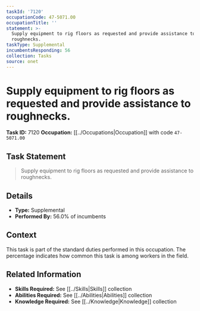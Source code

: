 ```yaml
---
taskId: '7120'
occupationCode: 47-5071.00
occupationTitle: ''
statement: >-
  Supply equipment to rig floors as requested and provide assistance to
  roughnecks.
taskType: Supplemental
incumbentsResponding: 56
collection: Tasks
source: onet
---
```

# Supply equipment to rig floors as requested and provide assistance to roughnecks.

**Task ID:** 7120
**Occupation:** [[../Occupations|Occupation]] with code `47-5071.00`

## Task Statement

> Supply equipment to rig floors as requested and provide assistance to roughnecks.

## Details

- **Type:** Supplemental
- **Performed By:** 56.0% of incumbents

## Context

This task is part of the standard duties performed in this occupation. The percentage indicates how common this task is among workers in the field.

## Related Information

- **Skills Required:** See [[../Skills|Skills]] collection
- **Abilities Required:** See [[../Abilities|Abilities]] collection
- **Knowledge Required:** See [[../Knowledge|Knowledge]] collection
